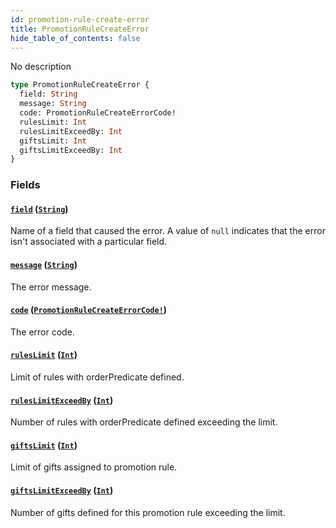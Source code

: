 ```yaml
---
id: promotion-rule-create-error
title: PromotionRuleCreateError
hide_table_of_contents: false
---
```


No description

```graphql
type PromotionRuleCreateError {
  field: String
  message: String
  code: PromotionRuleCreateErrorCode!
  rulesLimit: Int
  rulesLimitExceedBy: Int
  giftsLimit: Int
  giftsLimitExceedBy: Int
}
```

### Fields

#### [`field`](#) ([`String`](../../../developer/api-reference/scalars/string))

Name of a field that caused the error. A value of `null` indicates that the error isn't associated with a particular field.

#### [`message`](#) ([`String`](../../../developer/api-reference/scalars/string))

The error message.

#### [`code`](#) ([`PromotionRuleCreateErrorCode!`](../../../developer/api-reference/enums/promotion-rule-create-error-code))

The error code.

#### [`rulesLimit`](#) ([`Int`](../../../developer/api-reference/scalars/int))

Limit of rules with orderPredicate defined.

#### [`rulesLimitExceedBy`](#) ([`Int`](../../../developer/api-reference/scalars/int))

Number of rules with orderPredicate defined exceeding the limit.

#### [`giftsLimit`](#) ([`Int`](../../../developer/api-reference/scalars/int))

Limit of gifts assigned to promotion rule.

#### [`giftsLimitExceedBy`](#) ([`Int`](../../../developer/api-reference/scalars/int))

Number of gifts defined for this promotion rule exceeding the limit.
